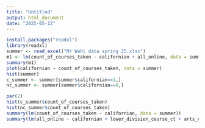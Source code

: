 ```yaml
---
title: "Untitled"
output: html_document
date: "2025-05-12"
---
```


```r
install.packages("readxl")
library(readxl)
summer <- read_excel("Mr Wahl data spring 25.xlsx")
m1 <- lm(count_of_courses_taken ~ californian + all_online, data = summer)
summary(m1)
plot(californian ~ count_of_courses_taken, data = summer)
hist(summer)
c_summer <- summer[summer$californian==1,]
nc_summer <- summer[summer$californian==0,]

par(2)
hist(c_summer$count_of_courses_taken)
hist(nc_summer$count_of_courses_taken)
summary(lm(count_of_courses_taken ~ californian, data = summer))
summary(lm(all_online ~ californian + lower_division_course_ct + arts_ct + engineering_ct, data = summer))
```
